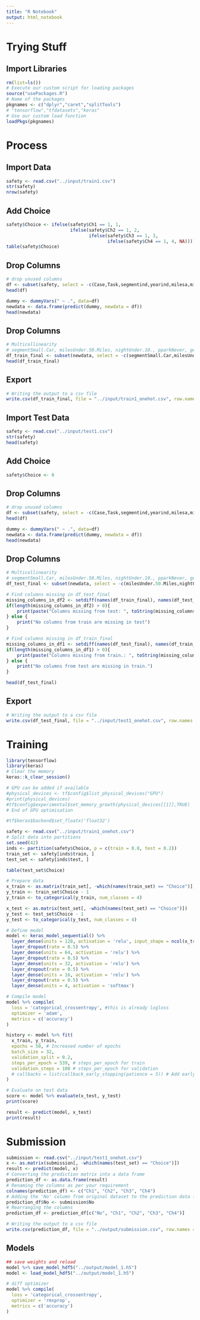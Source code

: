 ```yaml
---
title: "R Notebook"
output: html_notebook
---
```


# Trying Stuff
## Import Libraries
```r
rm(list=ls())
# Execute our custom script for loading packages
source("usePackages.R")
# Name of the packages 
pkgnames <- c("dplyr","caret","splitTools")
# "tensorflow","tfdatasets","keras"
# Use our custom load function
loadPkgs(pkgnames)
```
# Process
## Import Data
```r
safety <- read.csv("../input/train1.csv")
str(safety)
nrow(safety)
```
## Add Choice
```r
safety$Choice <- ifelse(safety$Ch1 == 1, 1,
                        ifelse(safety$Ch2 == 1, 2,
                               ifelse(safety$Ch3 == 1, 3,
                                      ifelse(safety$Ch4 == 1, 4, NA))))
table(safety$Choice)
```

## Drop Columns
```r
# drop unused columns
df <- subset(safety, select = -c(Case,Task,segmentind,yearind,milesa,milesind,nighta,nightind,pparkind,genderind,agea,ageind,educind,regionind,Urbind,income,incomeind,Ch1,Ch2,Ch3,Ch4))
head(df)
```

```r
dummy <- dummyVars(" ~ .", data=df)
newdata <- data.frame(predict(dummy, newdata = df)) 
head(newdata)
```

## Drop Columns
```r
# Multicollinearity
# segmentSmall.Car, milesUnder.50.Miles, nightUnder.10., pparkNever, genderFemale, ageUnder.30, educTrade.Vocational.School, regionW, UrbSuburban
df_train_final <- subset(newdata, select = -c(segmentSmall.Car,milesUnder.50.Miles,nightUnder.10.,pparkNever, genderFemale, ageUnder.30, educTrade.Vocational.School, regionW, UrbSuburban))
head(df_train_final)
```

## Export
```r
# Writing the output to a csv file
write.csv(df_train_final, file = "../input/train1_onehot.csv", row.names = FALSE)
```

## Import Test Data
```r
safety <- read.csv("../input/test1.csv")
str(safety)
head(safety)
```
## Add Choice
```r
safety$Choice <- 0
```

## Drop Columns
```r
# drop unused columns
df <- subset(safety, select = -c(Case,Task,segmentind,yearind,milesa,milesind,nighta,nightind,pparkind,genderind,agea,ageind,educind,regionind,Urbind,income,incomeind,Ch1,Ch2,Ch3,Ch4))
head(df)
```

```r
dummy <- dummyVars(" ~ .", data=df)
newdata <- data.frame(predict(dummy, newdata = df)) 
head(newdata)
```

## Drop Columns
```r
# Multicollinearity
# segmentSmall.Car, milesUnder.50.Miles, nightUnder.10., pparkNever, genderFemale, ageUnder.30, educTrade.Vocational.School, regionW, UrbSuburban, incomeUnder..29.999
df_test_final <- subset(newdata, select = -c(milesUnder.50.Miles,nightUnder.10.,pparkNever, genderFemale, ageUnder.30, educTrade.Vocational.School, regionW, UrbSuburban))

# Find columns missing in df_test_final
missing_columns_in_df2 <- setdiff(names(df_train_final), names(df_test_final))
if(length(missing_columns_in_df2) > 0){
    print(paste("Columns missing from test: ", toString(missing_columns_in_df2)))
} else {
    print("No columns from train are missing in test")
}

# Find columns missing in df_train_final
missing_columns_in_df1 <- setdiff(names(df_test_final), names(df_train_final))
if(length(missing_columns_in_df1) > 0){
    print(paste("Columns missing from train.: ", toString(missing_columns_in_df1)))
} else {
    print("No columns from test are missing in train.")
}

head(df_test_final)
```
## Export
```r
# Writing the output to a csv file
write.csv(df_test_final, file = "../input/test1_onehot.csv", row.names = FALSE)
```


# Training
```r
library(tensorflow)
library(keras)
# Clear the memory
keras::k_clear_session()
```

```r
# GPU can be added if available
#physical_devices <- tf$config$list_physical_devices("GPU")
#print(physical_devices)
#tf$config$experimental$set_memory_growth(physical_devices[[1]],TRUE)
# End of GPU optimisation

#tf$keras$backend$set_floatx('float32')
```

```r
safety <- read.csv("../input/train1_onehot.csv")
# Split data into partitions
set.seed(42)
inds <- partition(safety$Choice, p = c(train = 0.8, test = 0.2))
train_set <- safety[inds$train, ]
test_set <- safety[inds$test, ]
```
```r
table(test_set$Choice)
```

```r
# Prepare data
x_train <- as.matrix(train_set[, -which(names(train_set) == "Choice")])
y_train <- train_set$Choice - 1
y_train <- to_categorical(y_train, num_classes = 4)

x_test <- as.matrix(test_set[, -which(names(test_set) == "Choice")])
y_test <- test_set$Choice - 1
y_test <- to_categorical(y_test, num_classes = 4)

# Define model
model <- keras_model_sequential() %>%
  layer_dense(units = 128, activation = 'relu', input_shape = ncol(x_train)) %>%
  layer_dropout(rate = 0.5) %>%
  layer_dense(units = 64, activation = 'relu') %>%
  layer_dropout(rate = 0.5) %>%
  layer_dense(units = 32, activation = 'relu') %>%
  layer_dropout(rate = 0.5) %>%
  layer_dense(units = 16, activation = 'relu') %>%
  layer_dropout(rate = 0.5) %>%
  layer_dense(units = 4, activation = 'softmax')

# Compile model
model %>% compile(
  loss = 'categorical_crossentropy', #this is already logloss
  optimizer = 'adam',
  metrics = c('accuracy')
)

history <- model %>% fit(
  x_train, y_train, 
  epochs = 50, # Increased number of epochs
  batch_size = 32, 
  validation_split = 0.2,
  steps_per_epoch = 539, # steps_per_epoch for train
  validation_steps = 108 # steps_per_epoch for validation
  # callbacks = list(callback_early_stopping(patience = 5)) # Add early stopping
)

# Evaluate on test data
score <- model %>% evaluate(x_test, y_test)
print(score)
```

```r
result <- predict(model, x_test)
print(result)
```
# Submission
```r
submission <- read.csv("../input/test1_onehot.csv")
x <- as.matrix(submission[, -which(names(test_set) == "Choice")])
result <- predict(model, x)
# Converting the prediction matrix into a data frame
prediction_df <- as.data.frame(result)
# Renaming the columns as per your requirement
colnames(prediction_df) <- c("Ch1", "Ch2", "Ch3", "Ch4")
# Adding the 'No' column from original dataset to the prediction data frame
prediction_df$No <- submission$No
# Rearranging the columns
prediction_df <- prediction_df[c("No", "Ch1", "Ch2", "Ch3", "Ch4")]

# Writing the output to a csv file
write.csv(prediction_df, file = "../output/submission.csv", row.names = FALSE)
```

## Models
```r
## save weights and reload
model %>% save_model_hdf5("../output/model_1.h5")
model <- load_model_hdf5("../output/model_1.h5")
```

```r
# diff optimizer
model %>% compile(
  loss = 'categorical_crossentropy',
  optimizer = 'rmsprop',
  metrics = c('accuracy')
)
```

